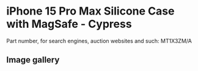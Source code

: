 
# iPhone 15 Pro Max Silicone Case with MagSafe - Cypress

Part number, for search engines, auction websites and such: MT1X3ZM/A

## Image gallery

<div style={{ width: "768px" }}>
  <GalleryComponent
    images={[
      {
        original: "/everysource/MT1X3.png",
        thumbnail: "/everypreview/MT1X3.png",
      },
      {
        original: "/everysource/MT1X3_AV1.png",
        thumbnail: "/everypreview/MT1X3_AV1.png",
      },
      {
        original: "/everysource/MT1X3_AV2.png",
        thumbnail: "/everypreview/MT1X3_AV2.png",
      },
      {
        original: "/everysource/MT1X3_AV3.png",
        thumbnail: "/everypreview/MT1X3_AV3.png",
      }
    ]}
  />
</div>